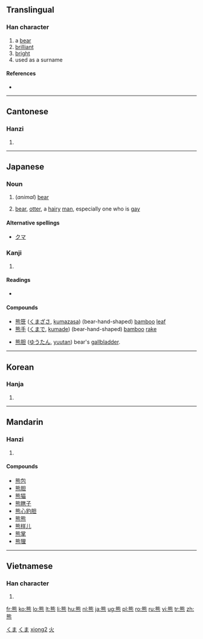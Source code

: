 {{zh-hanzi|{{zh-lookup|熊}}}}
==Translingual==

===Han character===
{{Han char|rn=86|rad=火|as=10|sn=14|four=2133<sub>1</sub>|canj=戈心火 (IPF)}}

# a [[bear]]
# [[brilliant]]
# [[bright]]
# used as a surname

====References====
* {{Han ref|kx=0679.100|dkj=19294|dj=1090.320|hdz=32227.050|uh=718A|ud=29066|bh=BAB5|bd=47797}}

----

==Cantonese==

===Hanzi===
{{yue-hanzi|jyut=|y=hung4}}

# {{defn|Cantonese|sort=火10}}

----

==Japanese==

===Noun===
{{ja-noun|k|hira=くま|rom=kuma}}

# (''animal'') [[bear]]
# {{slang}} [[bear]], [[otter]], a [[hairy]] [[man]], especially one who is [[gay]]
====Alternative spellings====
* [[クマ]]

===Kanji===
{{ja-kanji|grade=|rs=火10}}

# {{defn|Japanese}}

====Readings====
* {{ja-readings|on=[[ゆう]] (yū)|kun=[[くま]] (kuma)}}

====Compounds====
{{top2}}
* [[熊笹]] ([[くまざさ]], [[kumazasa]]) (bear-hand-shaped) [[bamboo]] [[leaf]]
* [[熊手]] ([[くまで]], [[kumade]]) (bear-hand-shaped) [[bamboo]] [[rake]]
{{mid2}}
* [[熊胆]] ([[ゆうたん]], [[yuutan]]) bear's [[gallbladder]].
{{bottom}}

[[Category:1000 Japanese basic words|くま]]
[[Category:ja:Mammals|くま]]

----

==Korean==

===Hanja===
{{ko-hanja|hangeul=웅|eumhun=|rv=ung|mr=ung|y=wung}}

# {{defn|Korean|sort=火10}}

----

==Mandarin==

===Hanzi===
{{cmn-hanzi|pin=[[xióng]] ([[xiong2]])|wg=hsiung<sup>2</sup>}}

# {{defn|Mandarin|sort=火10}}

====Compounds====
* [[熊包]]
* [[熊胆]]
* [[熊猫]]
* [[熊瞎子]]
* [[熊心豹胆]]
* [[熊熊]]
* [[熊样儿]]
* [[熊掌]]
* [[熊狸]]

[[Category:zh-cn:Mammals|xiong2]]
[[Category:zh-tw:Mammals|火]]

----

==Vietnamese==
===Han character===
{{vi-hantu|[[hùng]]|rs=火10}}
# {{defn|Vietnamese|sort=火10}}

[[fr:熊]]
[[ko:熊]]
[[lo:熊]]
[[lt:熊]]
[[li:熊]]
[[hu:熊]]
[[nl:熊]]
[[ja:熊]]
[[ug:熊]]
[[pl:熊]]
[[ro:熊]]
[[ru:熊]]
[[vi:熊]]
[[tr:熊]]
[[zh:熊]]
